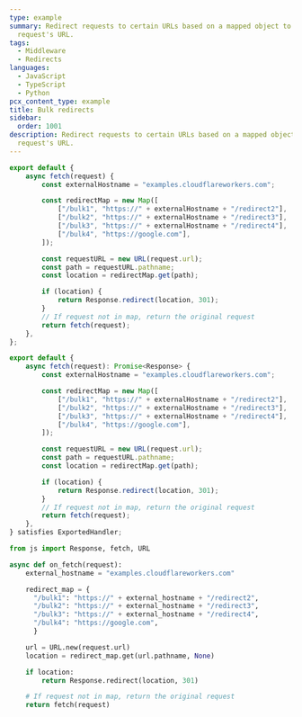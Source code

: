 ```yaml
---
type: example
summary: Redirect requests to certain URLs based on a mapped object to the
  request's URL.
tags:
  - Middleware
  - Redirects
languages:
  - JavaScript
  - TypeScript
  - Python
pcx_content_type: example
title: Bulk redirects
sidebar:
  order: 1001
description: Redirect requests to certain URLs based on a mapped object to the
  request's URL.
---
```



<Tabs syncKey="workersExamples"> <TabItem label="JavaScript" icon="seti:javascript">

```js
export default {
	async fetch(request) {
		const externalHostname = "examples.cloudflareworkers.com";

		const redirectMap = new Map([
			["/bulk1", "https://" + externalHostname + "/redirect2"],
			["/bulk2", "https://" + externalHostname + "/redirect3"],
			["/bulk3", "https://" + externalHostname + "/redirect4"],
			["/bulk4", "https://google.com"],
		]);

		const requestURL = new URL(request.url);
		const path = requestURL.pathname;
		const location = redirectMap.get(path);

		if (location) {
			return Response.redirect(location, 301);
		}
		// If request not in map, return the original request
		return fetch(request);
	},
};
```

</TabItem> <TabItem label="TypeScript" icon="seti:typescript">

```ts
export default {
	async fetch(request): Promise<Response> {
		const externalHostname = "examples.cloudflareworkers.com";

		const redirectMap = new Map([
			["/bulk1", "https://" + externalHostname + "/redirect2"],
			["/bulk2", "https://" + externalHostname + "/redirect3"],
			["/bulk3", "https://" + externalHostname + "/redirect4"],
			["/bulk4", "https://google.com"],
		]);

		const requestURL = new URL(request.url);
		const path = requestURL.pathname;
		const location = redirectMap.get(path);

		if (location) {
			return Response.redirect(location, 301);
		}
		// If request not in map, return the original request
		return fetch(request);
	},
} satisfies ExportedHandler;
```

</TabItem> <TabItem label="Python" icon="seti:python">

```py
from js import Response, fetch, URL

async def on_fetch(request):
    external_hostname = "examples.cloudflareworkers.com"

    redirect_map = {
      "/bulk1": "https://" + external_hostname + "/redirect2",
      "/bulk2": "https://" + external_hostname + "/redirect3",
      "/bulk3": "https://" + external_hostname + "/redirect4",
      "/bulk4": "https://google.com",
      }

    url = URL.new(request.url)
    location = redirect_map.get(url.pathname, None)

    if location:
        return Response.redirect(location, 301)

    # If request not in map, return the original request
    return fetch(request)
```

</TabItem> </Tabs>
